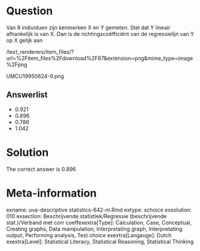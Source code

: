 Question
========

Van 8 individuen zijn kenmerken X en Y gemeten. Stel dat Y lineair afhankelijk is van X. Dan is de richtingscoëfficiënt van de regressielijn van Y op X gelijk aan 

 /text_renderers/item_files/?url=%2Fitem_files%2Fdownload%2F67&extension=png&mime_type=image%2Fpng 

 UMCU19950624-9.png 

Answerlist
----------
* 0.921
* 0.896
* 0.786
* 1.042

Solution
========

The correct answer is  0.896 

Meta-information
================
exname: uva-descriptive statistics-642-nl.Rmd 
extype: schoice 
exsolution: 010 
exsection: Beschrijvende statistiek/Regressie (beschrijvende stat.)/Verband met corr coeffexextra[Type]: Calculation, Case, Conceptual, Creating graphs, Data manipulation, Interpretating graph, Interpretating output, Performing analysis, Test choice 
exextra[Langauge]: Dutch 
exextra[Level]: Statistical Literacy, Statistical Reasoning, Statistical Thinking 
